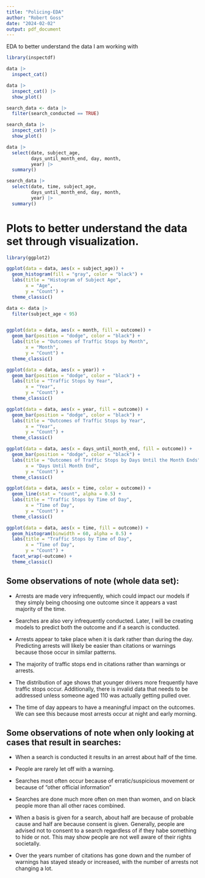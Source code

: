 ---
title: "Policing-EDA"
author: "Robert Goss"
date: "2024-02-02"
output: pdf_document
---

EDA to better understand the data I am working with

```{r EDA}
library(inspectdf)

data |> 
  inspect_cat()

data |> 
  inspect_cat() |> 
  show_plot()

search_data <- data |> 
  filter(search_conducted == TRUE)

search_data |> 
  inspect_cat() |> 
  show_plot()

data |> 
  select(date, subject_age,
         days_until_month_end, day, month,
         year) |> 
  summary()

search_data |> 
  select(date, time, subject_age,
         days_until_month_end, day, month,
         year) |> 
  summary()
```

# Plots to better understand the data set through visualization.

```{r eda plots}
library(ggplot2)

ggplot(data = data, aes(x = subject_age)) + 
  geom_histogram(fill = "gray", color = "black") +
  labs(title = "Histogram of Subject Age", 
       x = "Age", 
       y = "Count") +
  theme_classic()

data <- data |> 
  filter(subject_age < 95)


ggplot(data = data, aes(x = month, fill = outcome)) + 
  geom_bar(position = "dodge", color = "black") +
  labs(title = "Outcomes of Traffic Stops by Month", 
       x = "Month", 
       y = "Count") +
  theme_classic()

ggplot(data = data, aes(x = year)) + 
  geom_bar(position = "dodge", color = "black") +
  labs(title = "Traffic Stops by Year", 
       x = "Year", 
       y = "Count") +
  theme_classic()

ggplot(data = data, aes(x = year, fill = outcome)) + 
  geom_bar(position = "dodge", color = "black") +
  labs(title = "Outcomes of Traffic Stops by Year", 
       x = "Year", 
       y = "Count") +
  theme_classic()

ggplot(data = data, aes(x = days_until_month_end, fill = outcome)) + 
  geom_bar(position = "dodge", color = "black") +
  labs(title = "Outcomes of Traffic Stops by Days Until the Month Ends", 
       x = "Days Until Month End", 
       y = "Count") +
  theme_classic()

ggplot(data = data, aes(x = time, color = outcome)) + 
  geom_line(stat = "count", alpha = 0.5) +
  labs(title = "Traffic Stops by Time of Day", 
       x = "Time of Day", 
       y = "Count") +
  theme_classic()

ggplot(data = data, aes(x = time, fill = outcome)) + 
  geom_histogram(binwidth = 60, alpha = 0.5) +
  labs(title = "Traffic Stops by Time of Day", 
       x = "Time of Day", 
       y = "Count") +
  facet_wrap(~outcome) +
  theme_classic()
```

## Some observations of note (whole data set):

-   Arrests are made very infrequently, which could impact our models if they simply being choosing one outcome since it appears a vast majority of the time.

-   Searches are also very infrequently conducted. Later, I will be creating models to predict both the outcome and if a search is conducted.

-   Arrests appear to take place when it is dark rather than during the day. Predicting arrests will likely be easier than citations or warnings because those occur in similar patterns.

-   The majority of traffic stops end in citations rather than warnings or arrests.

-   The distribution of age shows that younger drivers more frequently have traffic stops occur. Additionally, there is invalid data that needs to be addressed unless someone aged 110 was actually getting pulled over.

-   The time of day appears to have a meaningful impact on the outcomes. We can see this because most arrests occur at night and early morning.

## Some observations of note when only looking at cases that result in searches:

-   When a search is conducted it results in an arrest about half of the time.

-   People are rarely let off with a warning.

-   Searches most often occur because of erratic/suspicious movement or because of "other official information"

-   Searches are done much more often on men than women, and on black people more than all other races combined.

-   When a basis is given for a search, about half are because of probable cause and half are because consent is given. Generally, people are advised not to consent to a search regardless of if they habe something to hide or not. This may show people are not well aware of their rights societally.

-   Over the years number of citations has gone down and the number of warnings has stayed steady or increased, with the number of arrests not changing a lot.
